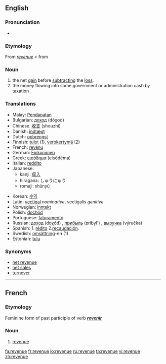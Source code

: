 ==English==

===Pronunciation===
*{{audio|en-us-revenue.ogg|Audio (US)}}

===Etymology===
From {{MF.}} ''[[#French|revenue]]'' < from {{OF.}}

===Noun===
{{wikipedia}}
{{en-noun}}

# the net [[gain]] before [[subtract]]ing the [[loss]].
# the money flowing into some government or administration cash by [[taxation]]

===Translations===
{{rfc-level|Translations at L3+ (AutoFormat would have corrected level of Translations)}}
{{top}}
*Malay: [[Pendapatan]]
*Bulgarian: [[доход]] (dóχod) {{m}}
*Chinese: [[收支]] (shouzhi)
*Danish: [[indtægt]]
*Dutch: [[opbrengst]]
*Finnish: [[tulot]] (1), [[verokertymä]] (2)
*French: [[revenu]]
*German: [[Einkommen]]
*Greek: [[εισόδημα]] (eisódēma)
*Italian: [[reddito]]
*Japanese:
**kanji: [[収入]]
**hiragana: しゅうにゅう
**romaji: shūnyū
{{mid}}
*Korean: [[수익]]
*Latin: [[vectigal]] ''nominative'', vectigalis ''genitive''
*Norwegian: [[inntekt]]
*Polish: [[dochód]]
*Portuguese: [[faturamento]]
*Russian: [[доход]] (doχód) {{m}}, [[прибыль]] (príbyl') {{f}}, [[выручка]] (výručka) {{f}}
*Spanish: 1. [[rédito]] 2.[[recaudación]].
*Swedish: [[omsättning]]-en (1)
*Estonian: [[tulu]]
{{bottom}}

===Synonyms===
*[[net revenue]]
*[[net sales]]
*[[turnover]]

----
==French==
===Etymology===
Feminine form of past participle of verb '''''[[revenir]]'''''

===Noun===
{{fr-noun|m}}
#[[#Noun|revenue]]

[[fa:revenue]]
[[fr:revenue]]
[[io:revenue]]
[[ru:revenue]]
[[ta:revenue]]
[[vi:revenue]]
[[zh:revenue]]